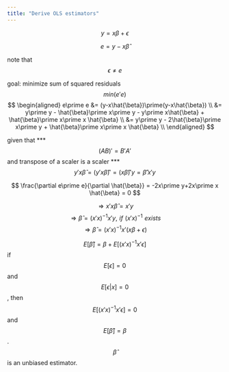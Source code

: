 ```yaml
---
title: "Derive OLS estimators"
---
```


$$ y = x\beta + \epsilon$$

$$ e = y-x\hat{\beta} $$

note that $$\epsilon  \neq e$$

goal: minimize sum of squared residuals $$ min(e\prime e) $$ 
$$
\begin{aligned}
e\prime e &=  (y-x\hat{\beta})\prime(y-x\hat{\beta}) \\
&= y\prime y - \hat{\beta}\prime x\prime y - y\prime x\hat{\beta} + \hat{\beta}\prime x\prime x \hat{\beta} \\
&= y\prime y - 2\hat{\beta}\prime x\prime y + \hat{\beta}\prime x\prime x \hat{\beta} \\
\end{aligned}
$$

given that
*** $$ (AB)\prime = B\prime A\prime $$
and transpose of a scaler is a scaler
*** $$ y\prime x \hat{\beta} = (y\prime x \hat{\beta})\prime = (x\hat{\beta})\prime y = \hat{\beta}\prime x\prime y $$

$$ \frac{\partial e\prime e}{\partial \hat{\beta}} = -2x\prime y+2x\prime x \hat{\beta} = 0 $$


$$ \Rightarrow x\prime x \hat{\beta} = x\prime y $$
$$ \Rightarrow \hat{\beta} = (x\prime x)^{-1}x\prime y ,\,\, if \,\, (x\prime x)^{-1} \,\, exists $$
$$ \Rightarrow \hat{\beta} = (x\prime x)^{-1}x\prime (x\beta + \epsilon)  $$

$$ E[ \hat{\beta}] = \beta + E[(x\prime x)^{-1}x\prime \epsilon]$$
if $$ E[\epsilon] =0 $$ and $$E[\epsilon | x] = 0 $$, then $$ E[(x\prime x)^{-1}x\prime \epsilon] = 0 $$ and $$E[ \hat{\beta}] = \beta $$. $$\hat{\beta}$$ is an unbiased estimator.


